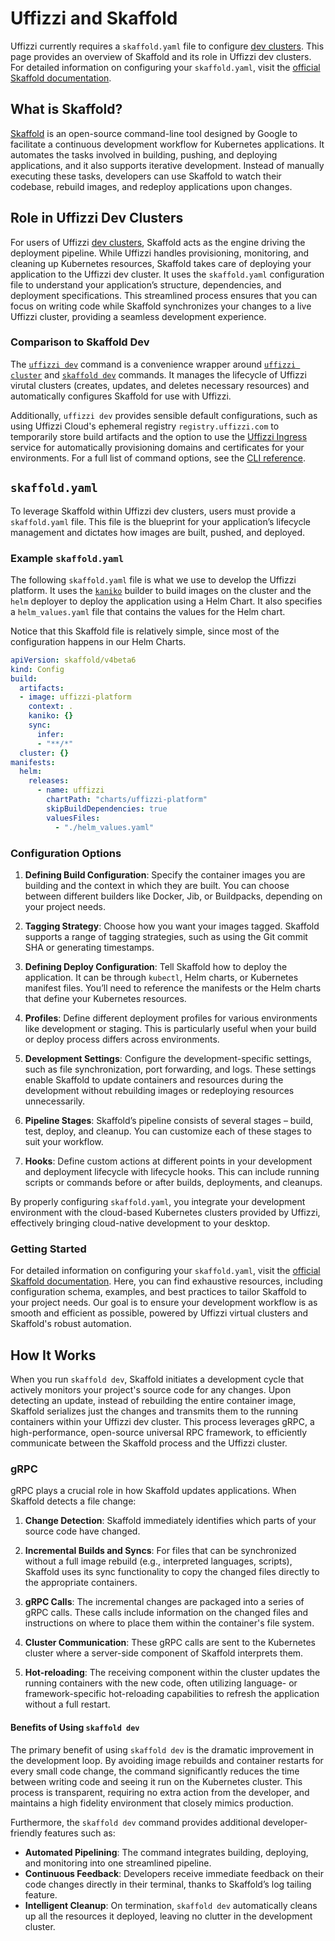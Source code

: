 # Uffizzi and Skaffold

Uffizzi currently requires a `skaffold.yaml` file to configure [dev clusters](/core-concepts/ephemeral-environments/dev-clusters). This page provides an overview of Skaffold and its role in Uffizzi dev clusters. For detailed information on configuring your `skaffold.yaml`, visit the [official Skaffold documentation](https://skaffold.dev/).

## What is Skaffold?

[Skaffold](https://skaffold.dev) is an open-source command-line tool designed by Google to facilitate a continuous development workflow for Kubernetes applications. It automates the tasks involved in building, pushing, and deploying applications, and it also supports iterative development. Instead of manually executing these tasks, developers can use Skaffold to watch their codebase, rebuild images, and redeploy applications upon changes.

## Role in Uffizzi Dev Clusters

For users of Uffizzi [dev clusters](/core-concepts/ephemeral-environments/dev-clusters), Skaffold acts as the engine driving the deployment pipeline. While Uffizzi handles provisioning, monitoring, and cleaning up Kubernetes resources, Skaffold takes care of deploying your application to the Uffizzi dev cluster. It uses the `skaffold.yaml` configuration file to understand your application’s structure, dependencies, and deployment specifications. This streamlined process ensures that you can focus on writing code while Skaffold synchronizes your changes to a live Uffizzi cluster, providing a seamless development experience.

### Comparison to Skaffold Dev

The [`uffizzi dev`](/cli/commands/dev) command is a convenience wrapper around [`uffizzi cluster`](/cli/commands/cluster) and 
[`skaffold dev`](https://skaffold.dev/docs/workflows/dev/) commands. It manages the lifecycle of Uffizzi 
virutal clusters (creates, updates, and deletes necessary resources) and automatically configures Skaffold 
for use with Uffizzi.  

Additionally, `uffizzi dev` provides sensible default configurations, such as using Uffizzi Cloud's ephemeral registry 
`registry.uffizzi.com` to temporarily store build artifacts and the option to use the 
[Uffizzi Ingress](/ingress) service for automatically provisioning domains and certificates for your 
environments. For a full list of command options, see the [CLI reference](/cli/commands/dev).

## `skaffold.yaml`

To leverage Skaffold within Uffizzi dev clusters, users must provide a `skaffold.yaml` file. This file is the blueprint for your application’s lifecycle management and dictates how images are built, pushed, and deployed.  

### Example `skaffold.yaml`

The following `skaffold.yaml` file is what we use to develop the Uffizzi platform. It uses the [`kaniko`](https://skaffold.dev/docs/builders/builder-types/docker/#dockerfile-in-cluster-with-kaniko) builder to build 
images on the cluster and the `helm` deployer to deploy the application using a Helm Chart. It also specifies a `helm_values.yaml` file that 
contains the values for the Helm chart.  

Notice that this Skaffold file is relatively simple, since most of the configuration happens in our Helm Charts.  



```yaml filename="skaffold.yaml"
apiVersion: skaffold/v4beta6
kind: Config
build:
  artifacts:
  - image: uffizzi-platform
    context: .
    kaniko: {}
    sync:
      infer:
      - "**/*"
  cluster: {}
manifests:
  helm:
    releases:
      - name: uffizzi
        chartPath: "charts/uffizzi-platform"
        skipBuildDependencies: true
        valuesFiles:
          - "./helm_values.yaml"
```

### Configuration Options

1. **Defining Build Configuration**: Specify the container images you are building and the context in which they are built. You can choose between different builders like Docker, Jib, or Buildpacks, depending on your project needs.

2. **Tagging Strategy**: Choose how you want your images tagged. Skaffold supports a range of tagging strategies, such as using the Git commit SHA or generating timestamps.

3. **Defining Deploy Configuration**: Tell Skaffold how to deploy the application. It can be through `kubectl`, Helm charts, or Kubernetes manifest files. You’ll need to reference the manifests or the Helm charts that define your Kubernetes resources.

4. **Profiles**: Define different deployment profiles for various environments like development or staging. This is particularly useful when your build or deploy process differs across environments.

5. **Development Settings**: Configure the development-specific settings, such as file synchronization, port forwarding, and logs. These settings enable Skaffold to update containers and resources during the development without rebuilding images or redeploying resources unnecessarily.

6. **Pipeline Stages**: Skaffold’s pipeline consists of several stages – build, test, deploy, and cleanup. You can customize each of these stages to suit your workflow.

7. **Hooks**: Define custom actions at different points in your development and deployment lifecycle with lifecycle hooks. This can include running scripts or commands before or after builds, deployments, and cleanups.

By properly configuring `skaffold.yaml`, you integrate your development environment with the cloud-based Kubernetes clusters provided by Uffizzi, effectively bringing cloud-native development to your desktop.

### Getting Started

For detailed information on configuring your `skaffold.yaml`, visit the [official Skaffold documentation](https://skaffold.dev/). Here, you can find exhaustive resources, including configuration schema, examples, and best practices to tailor Skaffold to your project needs. Our goal is to ensure your development workflow is as smooth and efficient as possible, powered by Uffizzi virtual clusters and Skaffold's robust automation.

## How It Works

When you run `skaffold dev`, Skaffold initiates a development cycle that actively monitors your project's source code for any changes. Upon detecting an update, instead of rebuilding the entire container image, Skaffold serializes just the changes and transmits them to the running containers within your Uffizzi dev cluster. This process leverages gRPC, a high-performance, open-source universal RPC framework, to efficiently communicate between the Skaffold process and the Uffizzi cluster.

### gRPC

gRPC plays a crucial role in how Skaffold updates applications. When Skaffold detects a file change:

1. **Change Detection**: Skaffold immediately identifies which parts of your source code have changed.

2. **Incremental Builds and Syncs**: For files that can be synchronized without a full image rebuild (e.g., interpreted languages, scripts), Skaffold uses its sync functionality to copy the changed files directly to the appropriate containers.

3. **gRPC Calls**: The incremental changes are packaged into a series of gRPC calls. These calls include information on the changed files and instructions on where to place them within the container's file system.

4. **Cluster Communication**: These gRPC calls are sent to the Kubernetes cluster where a server-side component of Skaffold interprets them.

5. **Hot-reloading**: The receiving component within the cluster updates the running containers with the new code, often utilizing language- or framework-specific hot-reloading capabilities to refresh the application without a full restart.

#### Benefits of Using `skaffold dev`

The primary benefit of using `skaffold dev` is the dramatic improvement in the development loop. By avoiding image rebuilds and container restarts for every small code change, the command significantly reduces the time between writing code and seeing it run on the Kubernetes cluster. This process is transparent, requiring no extra action from the developer, and maintains a high fidelity environment that closely mimics production.

Furthermore, the `skaffold dev` command provides additional developer-friendly features such as:

- **Automated Pipelining**: The command integrates building, deploying, and monitoring into one streamlined pipeline.
- **Continuous Feedback**: Developers receive immediate feedback on their code changes directly in their terminal, thanks to Skaffold’s log tailing feature.
- **Intelligent Cleanup**: On termination, `skaffold dev` automatically cleans up all the resources it deployed, leaving no clutter in the development cluster.
